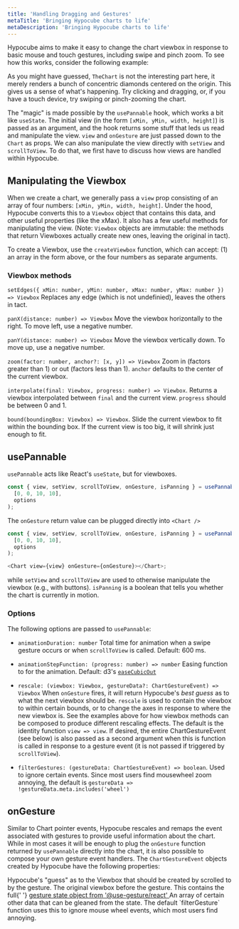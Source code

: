 ```yaml
---
title: 'Handling Dragging and Gestures'
metaTitle: 'Bringing Hypocube charts to life'
metaDescription: 'Bringing Hypocube charts to life'
---
```



Hypocube aims to make it easy to change the chart viewbox in response to basic mouse and touch gestures, including swipe and pinch zoom. To see how this works, consider the following example:

As you might have guessed, `TheChart` is not the interesting part here, it merely renders a bunch of concentric diamonds centered on the origin. This gives us a sense of what's happening. Try clicking and dragging, or, if you have a touch device, try swiping or pinch-zooming the chart.

The "magic" is made possible by the `usePannable` hook, which works a bit like `useState`. The initial view (in the form `[xMin, yMin, width, height]`) is passed as an argument, and the hook returns some stuff that leds us read and manipulate the view. `view` and `onGesture` are just passed down to the `Chart` as props. We can also manipulate the view directly with `setView` and `scrollToView`. To do that, we first have to discuss how views are handled within Hypocube.

## Manipulating the Viewbox

When we create a chart, we generally pass a `view` prop consisting of an array of four numbers: `[xMin, yMin, width, height]`. Under the hood, Hypocube converts this to a `Viewbox` object that contains this data, and other useful properties (like the xMax). It also has a few useful methods for manipulating the view. (Note: `Viewbox` objects are immutable: the methods that return Viewboxes actually create new ones, leaving the original in tact).

To create a Viewbox, use the `createViewbox` function, which can accept: (1) an array in the form above, or the four numbers as separate arguments.

### Viewbox methods

`setEdges({ xMin: number, yMin: number, xMax: number, yMax: number }) => Viewbox` Replaces any edge (which is not undefinied), leaves the others in tact.

`panX(distance: number) => Viewbox` Move the viewbox horizontally to the right. To move left, use a negative number.

`panY(distance: number) => Viewbox` Move the viewbox vertically down. To move up, use a negative number.

`zoom(factor: number, anchor?: [x, y]) => Viewbox` Zoom in (factors greater than 1) or out (factors less than 1). `anchor` defaults to the center of the current viewbox.

`interpolate(final: Viewbox, progress: number) => Viewbox`. Returns a viewbox interpolated between `final` and the current view. `progress` should be between 0 and 1.

`bound(boundingBox: Viewbox) => Viewbox`. Slide the current viewbox to fit within the bounding box. If the current view is too big, it will shrink just enough to fit.

## usePannable

`usePannable` acts like React's `useState`, but for viewboxes.

```javascript
const { view, setView, scrollToView, onGesture, isPanning } = usePannable(
  [0, 0, 10, 10],
  options
);
```

The `onGesture` return value can be plugged directly into `<Chart />`

```javascript
const { view, setView, scrollToView, onGesture, isPanning } = usePannable(
  [0, 0, 10, 10],
  options
);

<Chart view={view} onGesture={onGesture}></Chart>;
```

while `setView` and `scrollToView` are used to otherwise manipulate the viewbox (e.g., with buttons). `isPanning` is a boolean that tells you whether the chart is currently in motion.

### Options

The following options are passed to `usePannable`:

- `animationDuration: number` Total time for animation when a swipe gesture occurs or when `scrollToView` is called. Default: 600 ms.

- `animationStepFunction: (progress: number) => number` Easing function to for the animation. Default: d3's [`easeCubicOut`](https://github.com/d3/d3-ease#easeCubicOut)

- `rescale: (viewbox: Viewbox, gestureData?: ChartGestureEvent) => Viewbox` When `onGesture` fires, it will return Hypocube's _best guess_ as to what the next viewbox should be. `rescale` is used to contain the viewbox to within certain bounds, or to change the axes in response to where the new viewbox is. See the examples above for how viewbox methods can be composed to produce different rescaling effects. The default is the identity function `view => view`. If desired, the entire ChartGestureEvent (see below) is also passed as a second argument when this is function is called in response to a gesture event (it is not passed if triggered by `scrollToView`).

- `filterGestures: (gestureData: ChartGestureEvent) => boolean`. Used to ignore certain events. Since most users find mousewheel zoom annoying, the default is `gestureData => !gestureData.meta.includes('wheel')`

## onGesture

Similar to Chart pointer events, Hypocube rescales and remaps the event associated with gestures to provide useful information about the chart. While in most cases it will be enough to plug the `onGesture` function returned by `usePannable` directly into the chart, it is also possible to compose your own gesture event handlers. The `ChartGestureEvent` objects created by Hypocube have the following properties:

<PropDef name="next" type="Viewbox">
  Hypocube's "guess" as to the Viewbox that should be created by scrolled to by
  the gesture.
</PropDef>
<PropDef name="start" type="Viewbox">
  The original viewbox before the gesture.
</PropDef>
<PropDef name="phase" type="'start' | 'continue' | 'end'"></PropDef>
<PropDef name="intent" type="'scroll' | 'swipe' | 'zoom'"></PropDef>
<PropDef name="state">
  This contains the full{' '}
  <a href="https://use-gesture.netlify.app/docs/state/">
    gesture state object from '@use-gesture/react'
  </a>
</PropDef>
<PropDef name="meta" type="Array<'trackpad' | 'wheel' | 'pinch'>">
  An array of certain other data that can be gleaned from the state. The default
  `filterGesture` function uses this to ignore mouse wheel events, which most
  users find annoying.
</PropDef>

